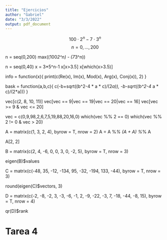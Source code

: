 ```yaml
---
title: "Ejercicios"
author: "Gabriel"
date: "3/3/2022"
output: pdf_document
---
```


$$100\cdot 2^n -7\cdot3^n$$ 
$$n=0,\dots,200$$

n = seq(0,200)
max((100*2^n) - (7*3^n))

n = seq(0,40)
x = 3*5^n-1
x[x>3.5]
x[which(x>3.5)]

info = function(x){
    print(c(Re(x), Im(x), Mod(x), Arg(x), Conj(x)), 2)
}

bask = function(a,b,c){
  c(-b+sqrt((b^2-4 * a * c)/(2*a)),
  -b-sqrt((b^2-4 * a * c)/(2*a)))
  }
  
vec[c(2, 8, 10, 11)]
vec[vec == 9|vec == 19|vec == 20|vec == 16]
vec[vec >= 9 & vec <= 20]

vec = c(0,9,98,2,6,7,5,19,88,20,16,0)
which(vec %% 2 == 0)
which(vec %% 2 != 0 & vec > 20)


A = matrix(c(1, 3, 2, 4), byrow = T, nrow = 2)
A = A %*% (A + A) %*% A

A[2, 2]

B = matrix(c(2, 4, -6, 0, 0, 3, 0, -2, 5), byrow = T, nrow = 3)

eigen(B)$values

C = matrix(c(-48, 35, -12, -134, 95, -32, -194, 133, -44), byrow = T, nrow = 3)

round(eigen(C)$vectors, 3)

D = matrix(c(-2, -8, -2, 3, -3, -6, -1, 2, -9, -22, -3, 7, -18, -44, -8, 15), 
           byrow = T, nrow = 4)

qr(D)$rank


# Tarea 4


